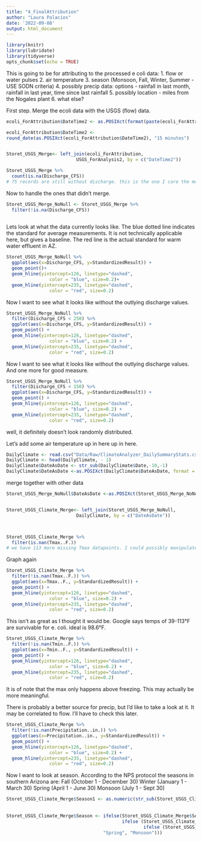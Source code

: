 ```yaml
---
title: "4_FinalAttribution"
author: "Laura Palacios"
date: '2022-09-08'
output: html_document
---
```


```r
library(knitr)
library(lubridate)
library(tidyverse)
opts_chunk$set(echo = TRUE)
```

This is going to be for attributing to the processed e coli data:
1. flow or water pulses
2. air temperature
3. season (Monsoon, Fall, Winter, Summer - USE SODN criteria)
4. possibly precip data: options - rainfall in last month, rainfall in last year, time since last rainfall
5. possibly location - miles from the Nogales plant
6. what else?


First step. Merge the ecoli data with the USGS (flow) data.
```r
ecoli_ForAttribution$DateTime2 <- as.POSIXct(format(paste(ecoli_ForAttribution$DateAsDate,ecoli_ForAttribution$ActivityStartTime.Time), format = '%Y-%m-%d %H:%M'), tz = tz)

ecoli_ForAttribution$DateTime2 <-
round_date(as.POSIXct(ecoli_ForAttribution$DateTime2), "15 minutes")


Storet_USGS_Merge<- left_join(ecoli_ForAttribution, 
                          USGS_ForAnalysis2, by = c("DateTime2"))

Storet_USGS_Merge %>%
  count(is.na(Discharge_CFS))
# 75 records are still without discharge. this is the one I care the most about.
```


Now to handle the ones that didn't merge.
```r
Storet_USGS_Merge_NoNull <- Storet_USGS_Merge %>%
  filter(!is.na(Discharge_CFS))
  
```

Lets look at what the data currently looks like. The blue dotted line indicates the standard for average measurements. It is not technically applicable here, but gives a baseline. The red line is the actual standard for warm water effluent in AZ. 
```r
Storet_USGS_Merge_NoNull %>%
  ggplot(aes(x=Discharge_CFS, y=StandardizedResult)) +
  geom_point()+
  geom_hline(yintercept=126, linetype="dashed", 
                color = "blue", size=0.2)+
  geom_hline(yintercept=235, linetype="dashed", 
                color = "red", size=0.2)
```
Now I want to see what it looks like without the outlying discharge values.
```r
Storet_USGS_Merge_NoNull %>%
  filter(Discharge_CFS < 250) %>%
  ggplot(aes(x=Discharge_CFS, y=StandardizedResult)) +
  geom_point() +
  geom_hline(yintercept=126, linetype="dashed", 
                color = "blue", size=0.2) +
  geom_hline(yintercept=235, linetype="dashed", 
                color = "red", size=0.2)
```
Now I want to see what it looks like without the outlying discharge values. And one more for good measure.
```r
Storet_USGS_Merge_NoNull %>%
  filter(Discharge_CFS < 150) %>%
  ggplot(aes(x=Discharge_CFS, y=StandardizedResult)) +
  geom_point() +
  geom_hline(yintercept=126, linetype="dashed", 
                color = "blue", size=0.2) +
  geom_hline(yintercept=235, linetype="dashed", 
                color = "red", size=0.2)
```
well, it definitely doesn't look randomly distributed.


Let's add some air temperature up in here up in here.
```r
DailyClimate <- read.csv("Data/Raw/ClimateAnalyzer_DailySummaryStats.csv", skip = 3)
DailyClimate <- head(DailyClimate, - 1)
DailyClimate$DateAsDate <- str_sub(DailyClimate$Date,-10,-1)
DailyClimate$DateAsDate <-as.POSIXct(DailyClimate$DateAsDate, format = "%m/%d/%Y", tz = tz)
```

merge together with other data
```r
Storet_USGS_Merge_NoNull$DateAsDate <-as.POSIXct(Storet_USGS_Merge_NoNull$DateAsDate, format = "%Y-%m-%d", tz = tz)


Storet_USGS_Climate_Merge<- left_join(Storet_USGS_Merge_NoNull, 
                          DailyClimate, by = c("DateAsDate"))



Storet_USGS_Climate_Merge %>%
  filter(is.nan(Tmax..F.))
# we have 113 more missing Tmax datapoints. I could possibly manipulate this file to clean nans but I'm not sure how comfortable I feel about this. LAURA check in on this with expert.
```

Graph again

```r
Storet_USGS_Climate_Merge %>%
  filter(!is.nan(Tmax..F.)) %>%
  ggplot(aes(x=Tmax..F., y=StandardizedResult)) +
  geom_point() +
  geom_hline(yintercept=126, linetype="dashed", 
                color = "blue", size=0.2) +
  geom_hline(yintercept=235, linetype="dashed", 
                color = "red", size=0.2)
```
This isn't as great as I thought it would be. 
Google says temps of 39-113°F are survivable for e. coli. ideal is 98.6°F.


```r
Storet_USGS_Climate_Merge %>%
  filter(!is.nan(Tmin..F.)) %>%
  ggplot(aes(x=Tmin..F., y=StandardizedResult)) +
  geom_point() +
  geom_hline(yintercept=126, linetype="dashed", 
                color = "blue", size=0.2) +
  geom_hline(yintercept=235, linetype="dashed", 
                color = "red", size=0.2)
```
It is of note that the max only happens above freezing. This may actually be more meaningful.

There is probably a better source for precip, but I'd like to take a look at it. It may be correlated to flow. I'll have to check this later.
```r
Storet_USGS_Climate_Merge %>%
  filter(!is.nan(Precipitation..in.)) %>%
  ggplot(aes(x=Precipitation..in., y=StandardizedResult)) +
  geom_point() +
  geom_hline(yintercept=126, linetype="dashed", 
                color = "blue", size=0.2) +
  geom_hline(yintercept=235, linetype="dashed", 
                color = "red", size=0.2)
```
Now I want to look at season. According to the NPS protocol the seasons in southern Arizona are:
Fall (October 1 - December 30)
Winter (January 1 - March 30)
Spring (April 1 - June 30)
Monsoon (July 1 - Sept 30)

```r
Storet_USGS_Climate_Merge$Season1 <- as.numeric(str_sub(Storet_USGS_Climate_Merge$DateAsDate,6,7))
  
  
Storet_USGS_Climate_Merge$Season <- ifelse(Storet_USGS_Climate_Merge$Season1 > 9 & Storet_USGS_Climate_Merge$Season1 < 13, "Fall", 
                                           ifelse (Storet_USGS_Climate_Merge$Season1 > 0 & Storet_USGS_Climate_Merge$Season1 < 4, "Winter",
                                                   ifelse (Storet_USGS_Climate_Merge$Season1 > 3 & Storet_USGS_Climate_Merge$Season1 < 7, 
                                    "Spring", "Monsoon")))
```



